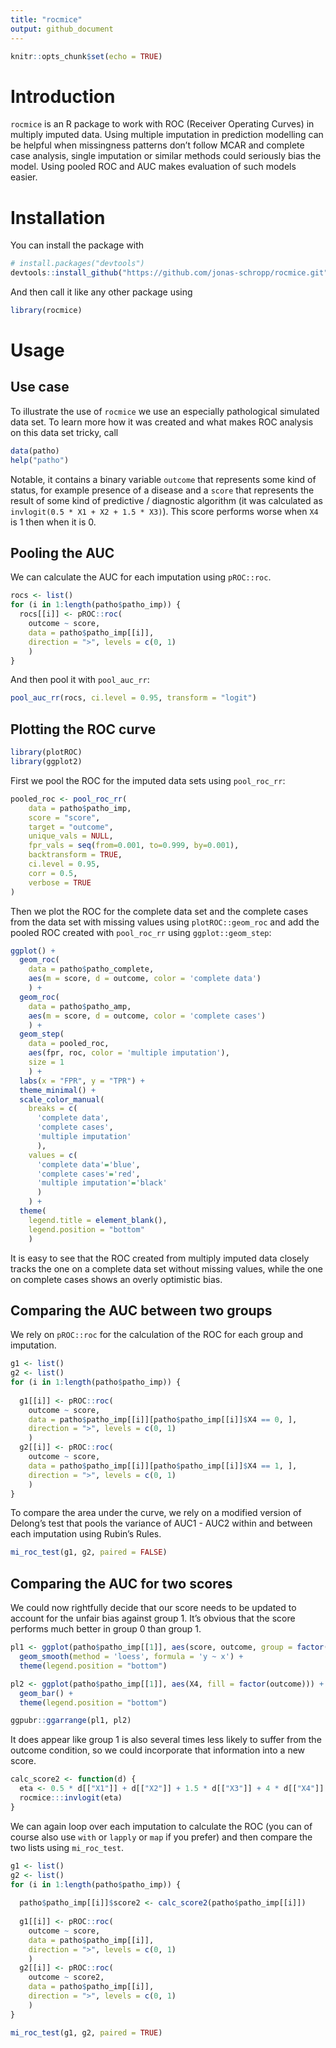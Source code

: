 ```yaml
---
title: "rocmice"
output: github_document
---
```


```r
knitr::opts_chunk$set(echo = TRUE)
```

# Introduction

`rocmice` is an R package to work with ROC (Receiver Operating Curves) in 
multiply imputed data. Using multiple imputation in prediction modelling can 
be helpful when missingness patterns don't follow MCAR and complete case 
analysis, single imputation or similar methods could seriously bias the model. 
Using pooled ROC and AUC makes evaluation of such models easier.

# Installation

You can install the package with
```r
# install.packages("devtools")
devtools::install_github("https://github.com/jonas-schropp/rocmice.git")
```

And then call it like any other package using 
```r
library(rocmice)
```

# Usage

## Use case 

To illustrate the use of `rocmice` we use an especially pathological simulated 
data set. To learn more how it was created and what makes ROC analysis on this 
data set tricky, call

```r
data(patho)
help("patho")
```

Notable, it contains a binary variable `outcome` that represents some kind of 
status, for example presence of a disease and a `score` that represents the 
result of some kind of predictive / diagnostic algorithm (it was calculated 
as `invlogit(0.5 * X1 + X2 + 1.5 * X3)`). This score performs worse when `X4` 
is 1 then when it is 0.

## Pooling the AUC

We can calculate the AUC for each imputation using `pROC::roc`.

```r
rocs <- list()
for (i in 1:length(patho$patho_imp)) {
  rocs[[i]] <- pROC::roc(
    outcome ~ score, 
    data = patho$patho_imp[[i]],
    direction = ">", levels = c(0, 1)
    )
}
```

And then pool it with `pool_auc_rr`:

```r
pool_auc_rr(rocs, ci.level = 0.95, transform = "logit")
```


## Plotting the ROC curve

```r
library(plotROC)
library(ggplot2)
```

First we pool the ROC for the imputed data sets using `pool_roc_rr`:

```r
pooled_roc <- pool_roc_rr(
    data = patho$patho_imp,
    score = "score",
    target = "outcome",
    unique_vals = NULL,
    fpr_vals = seq(from=0.001, to=0.999, by=0.001),
    backtransform = TRUE,
    ci.level = 0.95,
    corr = 0.5,
    verbose = TRUE
)
```

Then we plot the ROC for the complete data set and the complete cases from 
the data set with missing values using `plotROC::geom_roc` and add the pooled 
ROC created with `pool_roc_rr` using `ggplot::geom_step`:

```r
ggplot() + 
  geom_roc(
    data = patho$patho_complete, 
    aes(m = score, d = outcome, color = 'complete data')
    ) +
  geom_roc(
    data = patho$patho_amp, 
    aes(m = score, d = outcome, color = 'complete cases')
    ) +
  geom_step(
    data = pooled_roc, 
    aes(fpr, roc, color = 'multiple imputation'), 
    size = 1
    ) +
  labs(x = "FPR", y = "TPR") +
  theme_minimal() +
  scale_color_manual(
    breaks = c(
      'complete data', 
      'complete cases', 
      'multiple imputation'
      ),
    values = c(
      'complete data'='blue', 
      'complete cases'='red', 
      'multiple imputation'='black'
      )
    ) +
  theme(
    legend.title = element_blank(),
    legend.position = "bottom"
    )
```

It is easy to see that the ROC created from multiply imputed data closely 
tracks the one on a complete data set without missing values, while the one 
on complete cases shows an overly optimistic bias.


## Comparing the AUC between two groups

We rely on `pROC::roc` for the calculation of the ROC for each group and 
imputation. 

```r
g1 <- list()
g2 <- list()
for (i in 1:length(patho$patho_imp)) {
  
  g1[[i]] <- pROC::roc(
    outcome ~ score, 
    data = patho$patho_imp[[i]][patho$patho_imp[[i]]$X4 == 0, ],
    direction = ">", levels = c(0, 1)
    )
  g2[[i]] <- pROC::roc(
    outcome ~ score, 
    data = patho$patho_imp[[i]][patho$patho_imp[[i]]$X4 == 1, ],
    direction = ">", levels = c(0, 1)
    )
}
```

To compare the area under the curve, we rely on a modified version of 
Delong's test that pools the variance of AUC1 - AUC2 within and between each 
imputation using Rubin's Rules.

```r
mi_roc_test(g1, g2, paired = FALSE)
```

## Comparing the AUC for two scores

We could now rightfully decide that our score needs to be updated to account 
for the unfair bias against group 1. It's obvious that the score performs 
much better in group 0 than group 1. 

```r
pl1 <- ggplot(patho$patho_imp[[1]], aes(score, outcome, group = factor(X4), color = factor(X4))) + 
  geom_smooth(method = 'loess', formula = 'y ~ x') +
  theme(legend.position = "bottom")

pl2 <- ggplot(patho$patho_imp[[1]], aes(X4, fill = factor(outcome))) + 
  geom_bar() +
  theme(legend.position = "bottom")

ggpubr::ggarrange(pl1, pl2)
```
  
It does appear like group 1 is also 
several times less likely to suffer from the outcome condition, so we could 
incorporate that information into a new score.

```r
calc_score2 <- function(d) {
  eta <- 0.5 * d[["X1"]] + d[["X2"]] + 1.5 * d[["X3"]] + 4 * d[["X4"]]
  rocmice:::invlogit(eta)
}
```

We can again loop over each imputation to calculate the ROC (you can of course 
also use `with` or `lapply` or `map` if you prefer) and then compare the 
two lists using `mi_roc_test`.

```r
g1 <- list()
g2 <- list()
for (i in 1:length(patho$patho_imp)) {
  
  patho$patho_imp[[i]]$score2 <- calc_score2(patho$patho_imp[[i]])
  
  g1[[i]] <- pROC::roc(
    outcome ~ score, 
    data = patho$patho_imp[[i]],
    direction = ">", levels = c(0, 1)
    )
  g2[[i]] <- pROC::roc(
    outcome ~ score2, 
    data = patho$patho_imp[[i]],
    direction = ">", levels = c(0, 1)
    )
}

mi_roc_test(g1, g2, paired = TRUE)
```









